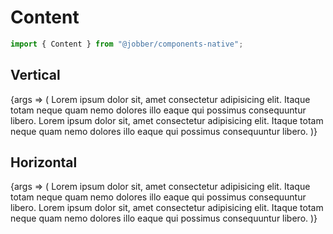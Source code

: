 
<Meta
  title="Components/Layouts and Structure/Content/Mobile"
  component={Content}
/>

# Content

```ts
import { Content } from "@jobber/components-native";
```

## Vertical

<Canvas>
  <Story name="Vertical">
    {args => (
      <Content {...args}>
        <Text>
          Lorem ipsum dolor sit, amet consectetur adipisicing elit. Itaque totam
          neque quam nemo dolores illo eaque qui possimus consequuntur libero.
        </Text>
        <Text>
          Lorem ipsum dolor sit, amet consectetur adipisicing elit. Itaque totam
          neque quam nemo dolores illo eaque qui possimus consequuntur libero.
        </Text>
      </Content>
    )}
  </Story>
</Canvas>

<ArgsTable of={Content} story="Vertical" />

## Horizontal

<Canvas>
  <Story name="Horizontal" args={{ direction: "horizontal" }}>
    {args => (
      <Content {...args}>
        <Text>
          Lorem ipsum dolor sit, amet consectetur adipisicing elit. Itaque totam
          neque quam nemo dolores illo eaque qui possimus consequuntur libero.
        </Text>
        <Text>
          Lorem ipsum dolor sit, amet consectetur adipisicing elit. Itaque totam
          neque quam nemo dolores illo eaque qui possimus consequuntur libero.
        </Text>
      </Content>
    )}
  </Story>
</Canvas>
